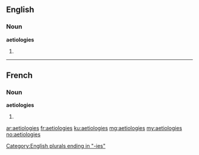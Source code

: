 ==English==

===Noun===
'''aetiologies'''

# {{plural of|aetiology}}

[[Category:English plurals ending in "-ies"]]

----

==French==

===Noun===
'''aetiologies''' {{f}}

# {{plural of|[[aetiologie]]|lang=fr}}

[[ar:aetiologies]]
[[fr:aetiologies]]
[[ku:aetiologies]]
[[mg:aetiologies]]
[[my:aetiologies]]
[[no:aetiologies]]